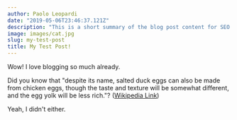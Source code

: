 ```yaml
---
author: Paolo Leopardi
date: "2019-05-06T23:46:37.121Z"
description: "This is a short summary of the blog post content for SEO purposes."
image: images/cat.jpg
slug: my-test-post
title: My Test Post!
---
```


Wow! I love blogging so much already.

Did you know that "despite its name, salted duck eggs can also be made from
chicken eggs, though the taste and texture will be somewhat different, and the
egg yolk will be less rich."?
([Wikipedia Link](http://en.wikipedia.org/wiki/Salted_duck_egg))

Yeah, I didn't either.
